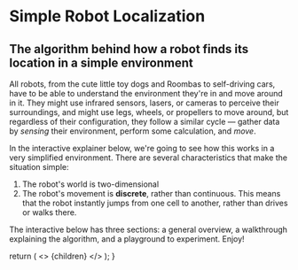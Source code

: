 
# Simple Robot Localization

## The algorithm behind how a robot finds its location in a simple environment

All robots, from the cute little toy dogs and Roombas to self-driving cars, have to be able to understand the environment they're in and move around in it. They might use infrared sensors, lasers, or cameras to perceive their surroundings, and might use legs, wheels, or propellers to move around, but regardless of their configuration, they follow a similar cycle — gather data by *sensing* their environment, perform some calculation, and *move*.

In the interactive explainer below, we're going to see how this works in a very simplified environment. There are several characteristics that make the situation simple:

1. The robot's world is two-dimensional
2. The robot's movement is **discrete**, rather than continuous. This means that the robot instantly jumps from one cell to another, rather than drives or walks there.

The interactive below has three sections: a general overview, a walkthrough explaining the algorithm, and a playground to experiment. Enjoy!

<RobotLocalization />

<PostArticleSubscribe />

  return (
    <>
      <Head>
        <title>Simple Robot Localization / Newt Interactive</title>
        <meta
          name="description"
          content="Explore an interactive explainer on how robots find their location in a simple environment. Learn about sensing, movement, and the algorithm behind robot localization."
        />
        <meta
          name="keywords"
          content="robot localization, interactive explainer, sensing, movement, algorithm, robotics"
        />
        <meta
          property="og:title"
          content="Simple Robot Localization / Newt Interactive"
        />
        <meta
          property="og:description"
          content="Explore an interactive explainer on how robots find their location in a simple environment. Learn about sensing, movement, and the algorithm behind robot localization."
        />
        <meta
          property="og:image"
          content="https://i.ibb.co/NpXN5rj/Meta-tag-image-1.png"
        />
        <meta
          property="og:url"
          content="https://www.newtinteractive.com/blocks/robot-localization"
        />
        <meta property="og:type" content="article" />
        <meta name="twitter:card" content="summary_large_image" />
        <meta
          name="twitter:title"
          content="Simple Robot Localization / Newt Interactive"
        />
        <meta
          name="twitter:description"
          content="Learn about the algorithm behind how robots find their location in a simple environment through an interactive explainer."
        />
        <meta
          name="twitter:image"
          content="https://i.ibb.co/NpXN5rj/Meta-tag-image-1.png"
        />
        <meta name="twitter:creator" content="@nehaludyavar" />
      </Head>
      <MdxLayout>{children}</MdxLayout>
    </>
  );
}
